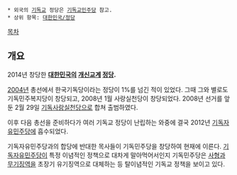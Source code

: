  * 외국의 [[기독교]] 정당은 [[기독교민주당]] 참고.
 * 상위 항목: [[대한민국/정당]]

[[목차]]
== 개요 ==
2014년 창당한 '''[[대한민국]]의 [[개신교]]계 [[정당]].''' 

[[2004년]] 총선에서 한국기독당이라는 정당이 1%를 넘긴 적이 있었다. 그때 그와 별로도 기독민주복지당이 창당되고, 2008년 1월 사랑실천당이 창당되었다. 2008년 선거를 앞둔 2월 29일 [[기독사랑실천당]]으로 합쳐 출범하였다.


이후 다음 총선을 준비하다가 여러 기독교 정당이 난립하는 와중에 결국 2012년 [[기독자유민주당]]에 흡수되었다. 

기독자유민주당과의 합당에 반대한 목사들이 기독민주당을 창당하여 현재에 이른다. [[기독자유민주당]]이 특정 이념적인 정책으로 대차게 말아먹어서인지 기독민주당은 [[사형]]과 [[무기징역]]을 초장기 유기징역으로 대체하는 등 탈이념적인 기독교 정책을 보이고 있다. 
